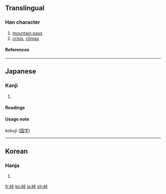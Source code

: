 ==Translingual==
===Han character===
{{Han char|rn=46|rad=山|as=06|sn=9|four=|canj=山卜一卜 (UYMY)}}
# [[mountain pass]]
# [[crisis]], [[climax]]
====References====
{{Han ref|kx=0311.061|dkj=08068|dj=0611.120|hdz=10770.081|uh=5CE0|ud=23776}}

----
==Japanese==
===Kanji===
{{ja-kanji|grade=c|rs=山06}}
# {{defn|Japanese}} 
====Readings====
{{ja-readings|on=|kun=[[とうげ]] (touge)}}

====Usage note====
kokuji ([[国字]]) 

----
==Korean==
===Hanja===
{{ko-hanja|hangeul=[[상]]|rv=sang|mr=sang}}
# {{defn|Korean}}

[[fr:峠]]
[[ko:峠]]
[[ja:峠]]
[[zh:峠]]